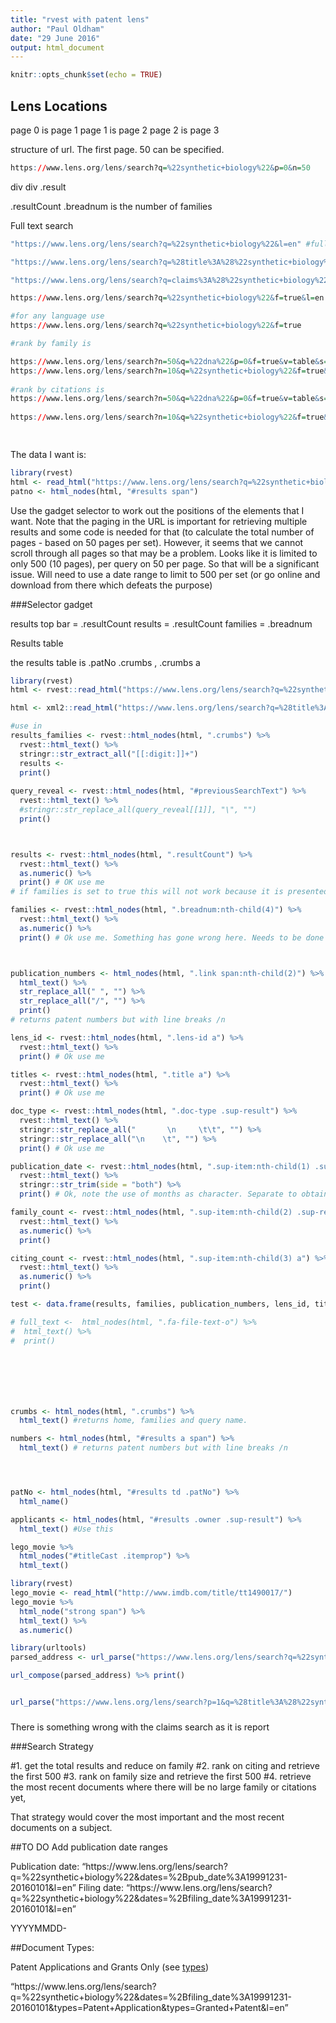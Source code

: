 ```yaml
---
title: "rvest with patent lens"
author: "Paul Oldham"
date: "29 June 2016"
output: html_document
---
```


```r
knitr::opts_chunk$set(echo = TRUE)
```



## Lens Locations

page 0 is page 1
page 1 is page 2
page 2 is page 3

structure of url. The first page. 50 can be specified.

```r
https://www.lens.org/lens/search?q=%22synthetic+biology%22&p=0&n=50
```


div div .result

.resultCount
.breadnum is the number of families

Full text search

```r
"https://www.lens.org/lens/search?q=%22synthetic+biology%22&l=en" #full text

"https://www.lens.org/lens/search?q=%28title%3A%28%22synthetic+biology%22%29+%7C%7C+abstract%3A%28%22synthetic+biology%22%29+%7C%7C+claims%3A%28%22synthetic+biology%22%29%29&l=en" # TAC

"https://www.lens.org/lens/search?q=claims%3A%28%22synthetic+biology%22%29&l=en" # claims

https://www.lens.org/lens/search?q=%22synthetic+biology%22&f=true&l=en # one per family, language is english

#for any language use 
https://www.lens.org/lens/search?q=%22synthetic+biology%22&f=true

#rank by family is

https://www.lens.org/lens/search?n=50&q=%22dna%22&p=0&f=true&v=table&s=simple_family_size&d=-
https://www.lens.org/lens/search?n=10&q=%22synthetic+biology%22&f=true&p=0&s=simple_family_size&d=-
  
#rank by citations is
https://www.lens.org/lens/search?n=50&q=%22dna%22&p=0&f=true&v=table&s=citing_pub_key_count&d=-
  
https://www.lens.org/lens/search?n=10&q=%22synthetic+biology%22&f=true&p=0&s=citing_pub_key_count&d=-

  

```


The data I want is:

```r
library(rvest)
html <- read_html("https://www.lens.org/lens/search?q=%22synthetic+biology%22&f=true")
patno <- html_nodes(html, "#results span")
```

Use the gadget selector to work out the positions of the elements that I want. Note that the paging in the URL is important for retrieving multiple results and some code is needed for that (to calculate the total number of pages - based on 50 pages per set). However, it seems that we cannot scroll through all pages so that may be a problem. Looks like it is limited to only 500 (10 pages), per query on 50 per page. So that will be a significant issue. Will need to use a date range to limit to 500 per set (or go online and download from there which defeats the purpose)

###Selector gadget

results top bar = .resultCount
results = .resultCount
families = .breadnum

Results table

the results table is .patNo
.crumbs , .crumbs a

```r
library(rvest)
html <- rvest::read_html("https://www.lens.org/lens/search?q=%22synthetic+biology%22")

html <- xml2::read_html("https://www.lens.org/lens/search?q=%28title%3A%28%22synthetic+biology%22%29+%7C%7C+abstract%3A%28%22synthetic+biology%22%29+%7C%7C+claims%3A%28%22synthetic+biology%22%29%29&f=false")

#use in 
results_families <- rvest::html_nodes(html, ".crumbs") %>% 
  rvest::html_text() %>%
  stringr::str_extract_all("[[:digit:]]+")
  results <- 
  print()
  
query_reveal <- rvest::html_nodes(html, "#previousSearchText") %>%
  rvest::html_text() %>% 
  #stringr::str_replace_all(query_reveal[[1]], "\", "")
  print()



results <- rvest::html_nodes(html, ".resultCount") %>% 
  rvest::html_text() %>%
  as.numeric() %>% 
  print() # OK use me
# if families is set to true this will not work because it is presented only as results above (so a new control is needed, can be done later)

families <- rvest::html_nodes(html, ".breadnum:nth-child(4)") %>%
  rvest::html_text() %>%
  as.numeric() %>% 
  print() # Ok use me. Something has gone wrong here. Needs to be done another way.



publication_numbers <- html_nodes(html, ".link span:nth-child(2)") %>% 
  html_text() %>%
  str_replace_all(" ", "") %>%
  str_replace_all("/", "") %>% 
  print()
# returns patent numbers but with line breaks /n

lens_id <- rvest::html_nodes(html, ".lens-id a") %>% 
  rvest::html_text() %>% 
  print() # Ok use me

titles <- rvest::html_nodes(html, ".title a") %>% 
  rvest::html_text() %>% 
  print() # Ok use me

doc_type <- rvest::html_nodes(html, ".doc-type .sup-result") %>%
  rvest::html_text() %>%
  stringr::str_replace_all("       \n     \t\t", "") %>%
  stringr::str_replace_all("\n    \t", "") %>% 
  print() # Ok use me

publication_date <- rvest::html_nodes(html, ".sup-item:nth-child(1) .sup-result") %>%
  rvest::html_text() %>% 
  stringr::str_trim(side = "both") %>% 
  print() # Ok, note the use of months as character. Separate to obtain the publication year. Also could usefully convert the date to 

family_count <- rvest::html_nodes(html, ".sup-item:nth-child(2) .sup-result") %>%
  rvest::html_text() %>% 
  as.numeric() %>% 
  print()

citing_count <- rvest::html_nodes(html, ".sup-item:nth-child(3) a") %>%
  rvest::html_text() %>% 
  as.numeric() %>% 
  print()

test <- data.frame(results, families, publication_numbers, lens_id, titles, doc_type, publication_date, family_count, citing_count) %>% print()

# full_text <-  html_nodes(html, ".fa-file-text-o") %>%
#  html_text() %>% 
#  print()







crumbs <- html_nodes(html, ".crumbs") %>% 
  html_text() #returns home, families and query name. 

numbers <- html_nodes(html, "#results a span") %>% 
  html_text() # returns patent numbers but with line breaks /n




patNo <- html_nodes(html, "#results td .patNo") %>% 
  html_name()

applicants <- html_nodes(html, "#results .owner .sup-result") %>% 
  html_text() #Use this

lego_movie %>%
  html_nodes("#titleCast .itemprop") %>%
  html_text()


```



```r
library(rvest)
lego_movie <- read_html("http://www.imdb.com/title/tt1490017/")
lego_movie %>% 
  html_node("strong span") %>%
  html_text() %>%
  as.numeric()
```

```r
library(urltools)
parsed_address <- url_parse("https://www.lens.org/lens/search?q=%22synthetic+biology%22&p=0&n=50")

url_compose(parsed_address) %>% print()


url_parse("https://www.lens.org/lens/search?p=1&q=%28title%3A%28%22synthetic+biology%22%29+%7C%7C+abstract%3A%28%22synthetic+biology%22%29+%7C%7C+claims%3A%28%22synthetic+biology%22%29%29&f=false&v=table") %>% print()
```

###


There is something wrong with the claims search as it is report


###Search Strategy

#1. get the total results and reduce on family
#2. rank on citing and retrieve the first 500
#3. rank on family size and retrieve the first 500
#4. retrieve the most recent documents where there will be no large family or citations yet, 

That strategy would cover the most important and the most recent documents on a subject. 

##TO DO Add publication date ranges

Publication date: "https://www.lens.org/lens/search?q=%22synthetic+biology%22&dates=%2Bpub_date%3A19991231-20160101&l=en"
Filing date: "https://www.lens.org/lens/search?q=%22synthetic+biology%22&dates=%2Bfiling_date%3A19991231-20160101&l=en"

YYYYMMDD-

##Document Types: 

Patent Applications and Grants Only (see [types](https://www.lens.org/lens/structured-search))

"https://www.lens.org/lens/search?q=%22synthetic+biology%22&dates=%2Bfiling_date%3A19991231-20160101&types=Patent+Application&types=Granted+Patent&l=en"
